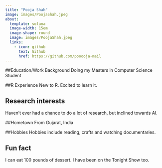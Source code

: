 ```yaml
---
title: "Pooja Shah"
image: images/PoojaShah.jpeg
about:
  template: solana
  image-width: 15em
  image-shape: round
  image: images/PoojaShah.jpeg
  links: 
    - icon: github
      text: Github
      href: https://github.com/pooooja-mail
---
```


##Education/Work Background
Doing my Masters in Computer Science Student

##R Experience
New to R. Excited to learn it.

## Research interests
Haven't ever had a chance to do a lot of research, but inclined towards AI.

##Hometown
From Gujarat, India

##Hobbies
Hobbies include reading, crafts and watching documentaries.


## Fun fact
I can eat 100 pounds of dessert. I have been on the Tonight Show too.